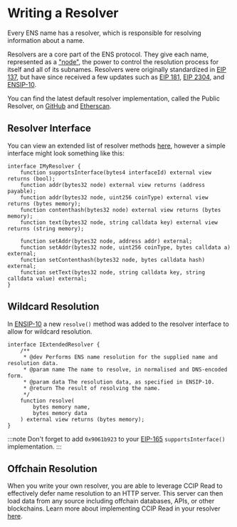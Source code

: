 # Writing a Resolver

Every ENS name has a resolver, which is responsible for resolving information about a name.

Resolvers are a core part of the ENS protocol. They give each name, represented as a ["node"](/resolution/names#namehash), the power to control the resolution process for itself and all of its subnames. Resolvers were originally standardized in [EIP 137](https://eips.ethereum.org/EIPS/eip-137), but have since received a few updates such as [EIP 181](https://eips.ethereum.org/EIPS/eip-181), [EIP 2304](https://eips.ethereum.org/EIPS/eip-2304), and [ENSIP-10](/ensip/10).

You can find the latest default resolver implementation, called the Public Resolver, on [GitHub](https://github.com/ensdomains/ens-contracts/blob/mainnet/contracts/resolvers/PublicResolver.sol) and [Etherscan](/learn/deployments).

## Resolver Interface

You can view an extended list of resolver methods [here](/resolvers/interfaces), however a simple interface might look something like this:

```solidity
interface IMyResolver {
    function supportsInterface(bytes4 interfaceId) external view returns (bool);
    function addr(bytes32 node) external view returns (address payable);
    function addr(bytes32 node, uint256 coinType) external view returns (bytes memory);
    function contenthash(bytes32 node) external view returns (bytes memory);
    function text(bytes32 node, string calldata key) external view returns (string memory);

    function setAddr(bytes32 node, address addr) external;
    function setAddr(bytes32 node, uint256 coinType, bytes calldata a) external;
    function setContenthash(bytes32 node, bytes calldata hash) external;
    function setText(bytes32 node, string calldata key, string calldata value) external;
}
```

## Wildcard Resolution

In [ENSIP-10](/ensip/10) a new `resolve()` method was added to the resolver interface to allow for wildcard resolution.

```solidity
interface IExtendedResolver {
    /**
     * @dev Performs ENS name resolution for the supplied name and resolution data.
     * @param name The name to resolve, in normalised and DNS-encoded form.
     * @param data The resolution data, as specified in ENSIP-10.
     * @return The result of resolving the name.
     */
    function resolve(
        bytes memory name,
        bytes memory data
    ) external view returns (bytes memory);
}
```

:::note
Don't forget to add `0x9061b923` to your [EIP-165](https://eips.ethereum.org/) `supportsInterface()` implementation.
:::

## Offchain Resolution

When you write your own resolver, you are able to leverage CCIP Read to effectively defer name resolution to an HTTP server. This server can then load data from any source including offchain databases, APIs, or other blockchains. Learn more about implementing CCIP Read in your resolver [here](/resolvers/ccip-read).
